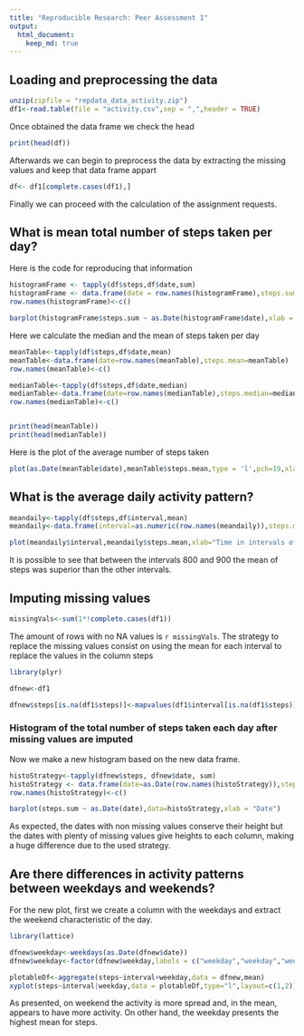 ```yaml
---
title: "Reproducible Research: Peer Assessment 1"
output: 
  html_document:
    keep_md: true
---
```



## Loading and preprocessing the data


```r

unzip(zipfile = "repdata_data_activity.zip")
df1<-read.table(file = "activity.csv",sep = ",",header = TRUE)

```

Once obtained the data frame we check the head

```r
print(head(df))

```

Afterwards we can begin to preprocess the data by extracting the missing values and keep that data frame appart

```r

df<- df1[complete.cases(df1),]

```

Finally we can proceed with the calculation of the assignment requests.

## What is mean total number of steps taken per day?


Here is the code for reproducing that information

```r

histogramFrame <- tapply(df$steps,df$date,sum)
histogramFrame <- data.frame(date = row.names(histogramFrame),steps.sum=histogramFrame)
row.names(histogramFrame)<-c()

barplot(histogramFrame$steps.sum ~ as.Date(histogramFrame$date),xlab = "Date", main = "Histogram of total number of \nsteps taken each day",ylab = "Total of steps per day")

```
 

 Here we calculate the median and the mean of steps taken per day
 
 ```r
 
 meanTable<-tapply(df$steps,df$date,mean)
 meanTable<-data.frame(date=row.names(meanTable),steps.mean=meanTable)
 row.names(meanTable)<-c()

 medianTable<-tapply(df$steps,df$date,median)
 medianTable<-data.frame(date=row.names(medianTable),steps.median=medianTable)
 row.names(medianTable)<-c()

 
 print(head(meanTable))
 print(head(medianTable))
 
 ```
 

Here is the plot of the average number of steps taken

```r

plot(as.Date(meanTable$date),meanTable$steps.mean,type = 'l',pch=19,xlab = 'Date',ylab = "Daily mean steps")

```

## What is the average daily activity pattern?



```r

meandaily<-tapply(df$steps,df$interval,mean)
meandaily<-data.frame(interval=as.numeric(row.names(meandaily)),steps.mean=meandaily)

plot(meandaily$interval,meandaily$steps.mean,xlab="Time in intervals of 5 minutes",ylab = "Mean of steps",pch=19,type = 'l')


```

It is possible to see that between the intervals 800 and 900 the mean of steps was superior than the other intervals.

## Imputing missing values



```r
missingVals<-sum(1*!complete.cases(df1))

```

The amount of rows with no NA values is `r missingVals`. The strategy to replace the missing values consist on using the mean for each interval to replace the values in the column steps

```r
library(plyr)

dfnew<-df1

dfnew$steps[is.na(df1$steps)]<-mapvalues(df1$interval[is.na(df1$steps)],meandaily$interval,meandaily$steps.mean)

```

### Histogram of the total number of steps taken each day after missing values are imputed


Now we make a new histogram based on the new data frame.

```r

histoStrategy<-tapply(dfnew$steps, dfnew$date, sum)
histoStrategy <- data.frame(date=as.Date(row.names(histoStrategy)),steps.sum=histoStrategy)
row.names(histoStrategy)<-c()

barplot(steps.sum ~ as.Date(date),data=histoStrategy,xlab = "Date")

```
 
 As expected, the dates with non missing values conserve their height but the dates with plenty of missing values give heights to each column, making a huge difference due to the used strategy. 
 
 

## Are there differences in activity patterns between weekdays and weekends?


For the new plot, first we create a column with the weekdays and extract the weekend characteristic of the day.
 
 
 ```r
 library(lattice)
 
 dfnew$weekday<-weekdays(as.Date(dfnew$date))
 dfnew$weekday<-factor(dfnew$weekday,labels = c("weekday","weekday","weekday","weekday","weekday","weekend","weekend"),levels=unique(dfnew$weekday))
 
plotableDf<-aggregate(steps~interval+weekday,data = dfnew,mean)
xyplot(steps~interval|weekday,data = plotableDf,type="l",layout=c(1,2))
 
 ```

As presented, on weekend the activity is more spread and, in the mean, appears to have more activity. On other hand, the weekday presents the highest mean for steps.